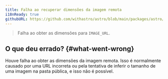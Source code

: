 ```yaml
---
title: Falha ao recuperar dimensões da imagem remota
i18nReady: true
githubURL: https://github.com/withastro/astro/blob/main/packages/astro/src/core/errors/errors-data.ts
---
```


> Falha ao obter as dimensões para `IMAGE_URL`.
## O que deu errado? \{#what-went-wrong\}
Houve falha ao obter as dimensões da imagem remota. Isso é normalmente causado por uma URL incorreta ou pela tentativa de inferir o tamanho de uma imagem na pasta pública, e isso não é possível.
